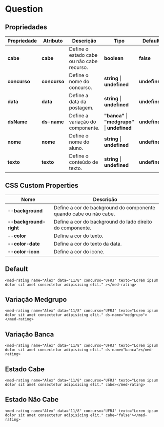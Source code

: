 
<Meta title="Components/Core/Rating/Usage" />

# Question

## Propriedades

| Propriedade   | Atributo      | Descrição                                  | Tipo                                                     | Default       |
| ------------- | ------------- | ------------------------------------------ | -------------------------------------------------------- | ------------- |
| **cabe**      | **cabe**      | Define o estado cabe ou não cabe recurso.  | **boolean**                                              | **false**     |
| **concurso**  | **concurso**  | Define o nome do concurso.                 | **string** \| **undefined**                              | **undefined** |
| **data**      | **data**      | Define a data da postagem.                 | **string** \| **undefined**                              | **undefined** |
| **dsName**    | **ds-name**   | Define a variação do componente.           | **"banca"** \| **"medgrupo"** \| **undefined**           | **undefined** |
| **nome**      | **nome**      | Define o nome do aluno.                    | **string** \| **undefined**                              | **undefined** |
| **texto**     | **texto**     | Define o conteúdo de texto.                | **string** \| **undefined**                              | **undefined** |

## CSS Custom Properties

| Nome                   | Descrição                                                           |
| --------------------   | ---------------------------------------------------------------   |
| **--background**       | Define a cor de background do componente quando cabe ou não cabe. |
| **--background-right** | Define a cor do background do lado direito do componente.         |
| **--color**            | Define a cor do texto.                                            |
| **--color-date**       | Define a cor do texto da data.                                    |
| **--color-icon**       | Define a cor do icone.                                            |

## Default

```
<med-rating name="Alex" data="11/8" concurso="UFRJ" texto="Lorem ipsum dolor sit amet consectetur adipisicing elit." ></med-rating>
```

## Variação Medgrupo

```
<med-rating name="Alex" data="11/8" concurso="UFRJ" texto="Lorem ipsum dolor sit amet consectetur adipisicing elit." ds-name="medgrupo"></med-rating>
```

## Variação Banca

```
<med-rating name="Alex" data="11/8" concurso="UFRJ" texto="Lorem ipsum dolor sit amet consectetur adipisicing elit." ds-name="banca"></med-rating>
```

## Estado Cabe

```
<med-rating name="Alex" data="11/8" concurso="UFRJ" texto="Lorem ipsum dolor sit amet consectetur adipisicing elit." cabe></med-rating>
```

## Estado Não Cabe

```
<med-rating name="Alex" data="11/8" concurso="UFRJ" texto="Lorem ipsum dolor sit amet consectetur adipisicing elit." cabe="false"></med-rating>
```
